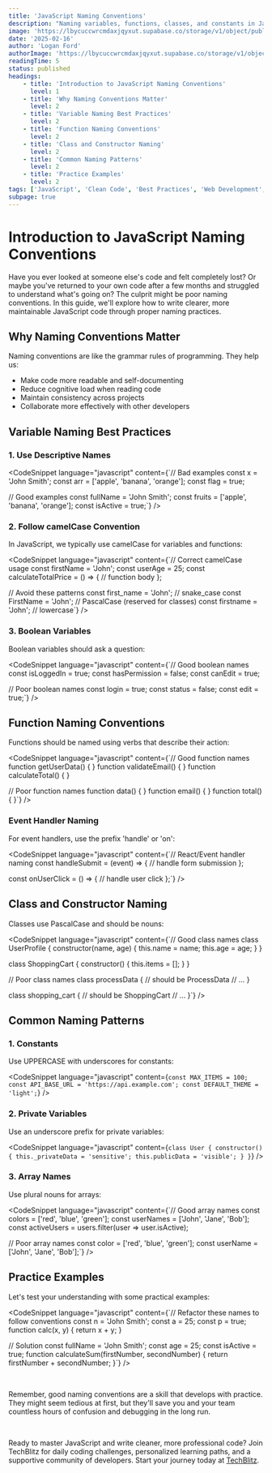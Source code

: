```yaml
---
title: 'JavaScript Naming Conventions'
description: "Naming variables, functions, classes, and constants in JavaScript can be a bit tricky. In this guide, we'll explore the best practices for naming variables, functions, classes, and constants in JavaScript."
image: 'https://lbycuccwrcmdaxjqyxut.supabase.co/storage/v1/object/public/blog-images/javascript-naming-conventions.png'
date: '2025-02-16'
author: 'Logan Ford'
authorImage: 'https://lbycuccwrcmdaxjqyxut.supabase.co/storage/v1/object/public/user-profile-pictures/3a57d7e8-8b80-483b-93d0-70fe1f06b0c0/logo.png?u=1l5im5h5n6e5'
readingTime: 5
status: published
headings:
    - title: 'Introduction to JavaScript Naming Conventions'
      level: 1
    - title: 'Why Naming Conventions Matter'
      level: 2
    - title: 'Variable Naming Best Practices'
      level: 2
    - title: 'Function Naming Conventions'
      level: 2
    - title: 'Class and Constructor Naming'
      level: 2
    - title: 'Common Naming Patterns'
      level: 2
    - title: 'Practice Examples'
      level: 2
tags: ['JavaScript', 'Clean Code', 'Best Practices', 'Web Development', 'Beginner']
subpage: true
---
```



# Introduction to JavaScript Naming Conventions

Have you ever looked at someone else's code and felt completely lost? Or maybe you've returned to your own code after a few months and struggled to understand what's going on? The culprit might be poor naming conventions. In this guide, we'll explore how to write clearer, more maintainable JavaScript code through proper naming practices.

## Why Naming Conventions Matter

Naming conventions are like the grammar rules of programming. They help us:
- Make code more readable and self-documenting
- Reduce cognitive load when reading code
- Maintain consistency across projects
- Collaborate more effectively with other developers

## Variable Naming Best Practices

### 1. Use Descriptive Names

<CodeSnippet language="javascript" content={`// Bad examples
const x = 'John Smith';
const arr = ['apple', 'banana', 'orange'];
const flag = true;

// Good examples
const fullName = 'John Smith';
const fruits = ['apple', 'banana', 'orange'];
const isActive = true;`} />

### 2. Follow camelCase Convention

In JavaScript, we typically use camelCase for variables and functions:

<CodeSnippet language="javascript" content={`// Correct camelCase usage
const firstName = 'John';
const userAge = 25;
const calculateTotalPrice = () => {
  // function body
};

// Avoid these patterns
const first_name = 'John';    // snake_case
const FirstName = 'John';     // PascalCase (reserved for classes)
const firstname = 'John';     // lowercase`} />

### 3. Boolean Variables

Boolean variables should ask a question:

<CodeSnippet language="javascript" content={`// Good boolean names
const isLoggedIn = true;
const hasPermission = false;
const canEdit = true;

// Poor boolean names
const login = true;
const status = false;
const edit = true;`} />

## Function Naming Conventions

Functions should be named using verbs that describe their action:

<CodeSnippet language="javascript" content={`// Good function names
function getUserData() { }
function validateEmail() { }
function calculateTotal() { }

// Poor function names
function data() { }
function email() { }
function total() { }`} />

### Event Handler Naming

For event handlers, use the prefix 'handle' or 'on':

<CodeSnippet language="javascript" content={`// React/Event handler naming
const handleSubmit = (event) => {
  // handle form submission
};

const onUserClick = () => {
  // handle user click
};`} />

## Class and Constructor Naming

Classes use PascalCase and should be nouns:

<CodeSnippet language="javascript" content={`// Good class names
class UserProfile {
  constructor(name, age) {
    this.name = name;
    this.age = age;
  }
}

class ShoppingCart {
  constructor() {
    this.items = [];
  }
}

// Poor class names
class processData {  // should be ProcessData
  // ...
}

class shopping_cart {  // should be ShoppingCart
  // ...
}`} />

## Common Naming Patterns

### 1. Constants

Use UPPERCASE with underscores for constants:

<CodeSnippet language="javascript" content={`const MAX_ITEMS = 100;
const API_BASE_URL = 'https://api.example.com';
const DEFAULT_THEME = 'light';`} />

### 2. Private Variables

Use an underscore prefix for private variables:

<CodeSnippet language="javascript" content={`class User {
  constructor() {
    this._privateData = 'sensitive';
    this.publicData = 'visible';
  }
}`} />

### 3. Array Names

Use plural nouns for arrays:

<CodeSnippet language="javascript" content={`// Good array names
const colors = ['red', 'blue', 'green'];
const userNames = ['John', 'Jane', 'Bob'];
const activeUsers = users.filter(user => user.isActive);

// Poor array names
const color = ['red', 'blue', 'green'];
const userName = ['John', 'Jane', 'Bob'];`} />

## Practice Examples

Let's test your understanding with some practical examples:

<CodeSnippet language="javascript" content={`// Refactor these names to follow conventions
const n = 'John Smith';
const a = 25;
const p = true;
function calc(x, y) {
  return x + y;
}

// Solution
const fullName = 'John Smith';
const age = 25;
const isActive = true;
function calculateSum(firstNumber, secondNumber) {
  return firstNumber + secondNumber;
}`} />

<br />

Remember, good naming conventions are a skill that develops with practice. They might seem tedious at first, but they'll save you and your team countless hours of confusion and debugging in the long run.

<br />

Ready to master JavaScript and write cleaner, more professional code? Join TechBlitz for daily coding challenges, personalized learning paths, and a supportive community of developers. Start your journey today at <a href="https://techblitz.dev/signup" rel="noopener noreferrer" className="text-accent">TechBlitz</a>.
